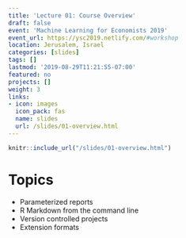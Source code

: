 ```yaml
---
title: 'Lecture 01: Course Overview'
draft: false
event: 'Machine Learning for Economists 2019'
event_url: https://ysc2019.netlify.com/#workshop
location: Jerusalem, Israel
categories: [slides]
tags: []
lastmod: '2019-08-29T11:21:55-07:00'
featured: no
projects: []
weight: 3
links:
- icon: images
  icon_pack: fas
  name: slides
  url: /slides/01-overview.html
---
```



```r
knitr::include_url("/slides/01-overview.html")
```

# Topics

+ Parameterized reports
+ R Markdown from the command line
+ Version controlled projects
+ Extension formats
